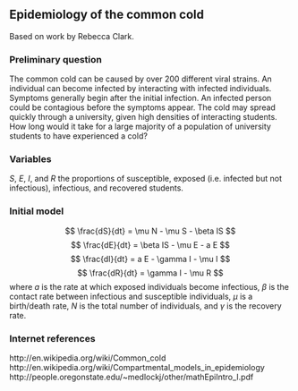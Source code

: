 ## Epidemiology of the common cold 

Based on work by Rebecca Clark.

### Preliminary question

The common cold can be caused by over 200 different viral strains. An individual can become infected by interacting with infected individuals.  Symptoms generally begin after the initial infection. An infected person could be contagious before the symptoms appear. The cold may spread quickly through a university, given high densities of interacting students.  How long would it take for a large majority of a population of university students to have experienced a cold?

### Variables

$S$, $E$, $I$, and $R$ the proportions of susceptible, exposed (i.e. infected but not infectious), infectious, and recovered students.

### Initial model

$$ \frac{dS}{dt} = \mu N - \mu S - \beta IS $$
$$ \frac{dE}{dt} =  \beta IS - \mu E - a E $$
$$ \frac{dI}{dt} =  a E - \gamma I - \mu I $$
$$ \frac{dR}{dt} =  \gamma I - \mu R $$
where $a$ is the rate at which exposed individuals become infectious, $\beta$ is the contact rate between infectious and susceptible individuals, $\mu$ is a birth/death rate, $N$ is the total number of individuals, and $\gamma$ is the recovery rate.

### Internet references

http://en.wikipedia.org/wiki/Common_cold
http://en.wikipedia.org/wiki/Compartmental_models_in_epidemiology
http://people.oregonstate.edu/~medlockj/other/mathEpiIntro_I.pdf
